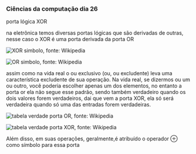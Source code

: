 




### Ciências da computação dia 26

porta lógica XOR

na eletrônica temos diversas portas lógicas que são derivadas de outras,
nesse caso o XOR é uma porta derivada da porta OR

![XOR simbolo, fonte:
Wikipedia](https://cdn-images-1.medium.com/max/800/0*5_dbH520pIBc3iCP.png)

![OR simbolo, fonte:
Wikipedia](https://cdn-images-1.medium.com/max/800/0*2ZkgJO0fBiXVK2VQ.png)

assim como na vida real o ou exclusivo (ou, ou excludente) leva uma
característica excludente de sua operação. Na vida real, se dizermos ou
um ou outro, você poderia escolher apenas um dos elementos, no entanto a
porta or ela não segue esse padrão, sendo também verdadeiro quando os
dois valores forem verdadeiros, dai que vem a porta XOR, ela só será
verdadeira quando só uma das entradas forem verdadeiras.

![tabela verdade porta OR, fonte:
Wikipedia](https://cdn-images-1.medium.com/max/800/1*xH1cY-2DogKL33RZJC3atQ.png)

![tabela verdade porta XOR, fonte:
Wikipedia](https://cdn-images-1.medium.com/max/800/1*8Q3KnEa5VuJn4vXHx7rlPg.png)

Além disso, em suas operações, geralmente,é atribuído o operador ⊕ como
símbolo para essa porta


